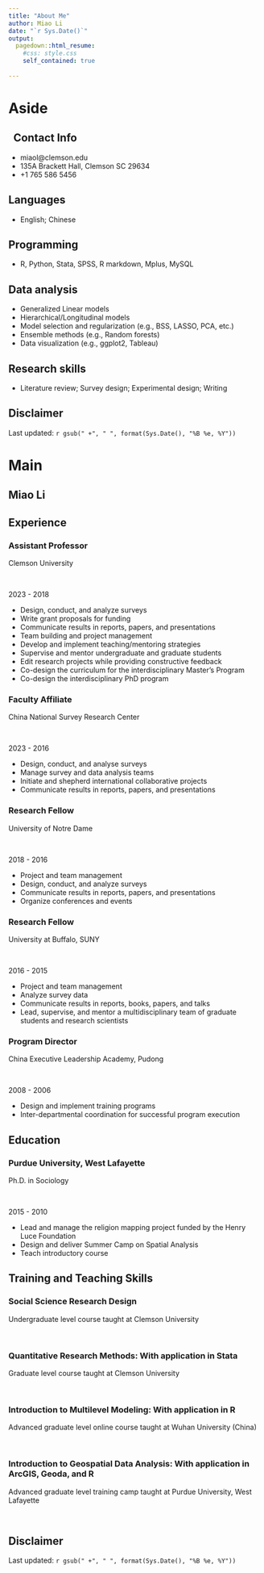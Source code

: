 ```yaml
---
title: "About Me"
author: Miao Li
date: "`r Sys.Date()`"
output:
  pagedown::html_resume: 
    #css: style.css
    self_contained: true 
 
---
```

 


Aside
================================================================================

&nbsp; Contact Info {#contact}
--------------------------------------------------------------------------------

- <i class="fa fa-envelope"></i> miaol@clemson.edu
- <i class="fa fa-address-card-o"></i> 135A Brackett Hall, Clemson SC 29634
- <i class="fas fa-phone"></i> +1 765 586 5456


<i class="fa fa-language"></i> Languages {#languages}
--------------------------------------------------------------------------------

- English; Chinese


<i class="fa fa-code"></i> Programming {#skills1}
--------------------------------------------------------------------------------

- R, Python, Stata, SPSS, R markdown, Mplus, MySQL 
 

<i class="fas fa-chart-pie"></i> Data analysis {#skills2}
--------------------------------------------------------------------------------

* Generalized Linear models  
* Hierarchical/Longitudinal models
* Model selection and regularization (e.g., BSS, LASSO, PCA, etc.)
* Ensemble methods (e.g., Random forests)
* Data visualization (e.g., ggplot2, Tableau)


<i class="fas fa-book-open"></i> Research skills {#skills3}
--------------------------------------------------------------------------------

- Literature review; Survey design; Experimental design; Writing


Disclaimer {#disclaimer}
--------------------------------------------------------------------------------



Last updated: `r gsub(" +", " ", format(Sys.Date(), "%B %e, %Y"))`





Main
================================================================================

Miao Li  {#title}
--------------------------------------------------------------------------------


Experience {data-icon=suitcase data-concise=true}
--------------------------------------------------------------------------------


### Assistant Professor

Clemson University

&nbsp; <!-- placeholder -->

2023 - 2018

::: concise
- Design, conduct, and analyze surveys
- Write grant proposals for funding
- Communicate results in reports, papers, and presentations
- Team building and project management
- Develop and implement teaching/mentoring strategies 
- Supervise and mentor undergraduate and graduate students
- Edit research projects while providing constructive feedback
- Co-design the curriculum for the interdisciplinary Master's Program
- Co-design the interdisciplinary PhD program
:::

### Faculty Affiliate

China National Survey Research Center

&nbsp; <!-- placeholder -->

2023 - 2016

::: concise
- Design, conduct, and analyse surveys
- Manage survey and data analysis teams
- Initiate and shepherd international collaborative projects
- Communicate results in reports, papers, and presentations
:::

### Research Fellow

University of Notre Dame

&nbsp; <!-- placeholder -->

2018 - 2016

::: concise
- Project and team management
- Design, conduct, and analyze surveys
- Communicate results in reports, papers, and presentations
- Organize conferences and events
:::  


### Research Fellow

University at Buffalo, SUNY

&nbsp; <!-- placeholder -->

2016 - 2015

::: concise
- Project and team management
- Analyze survey data
- Communicate results in reports, books, papers, and talks
- Lead, supervise, and mentor a multidisciplinary team of graduate students and research scientists
:::  


### Program Director

China Executive Leadership Academy, Pudong

&nbsp; <!-- placeholder -->

2008 - 2006

::: concise
- Design and implement training programs
- Inter-departmental coordination for successful program execution 
:::  



Education {data-icon=graduation-cap data-concise=true}
--------------------------------------------------------------------------------

### Purdue University, West Lafayette 

Ph.D. in Sociology

&nbsp; <!-- placeholder -->

2015 - 2010

::: concise
- Lead and manage the religion mapping project funded by the Henry Luce Foundation  
- Design and deliver Summer Camp on Spatial Analysis
- Teach introductory course 
:::  


Training and Teaching Skills {data-icon=chalkboard-teacher}
--------------------------------------------------------------------------------

### Social Science Research Design

Undergraduate level course taught at Clemson University

&nbsp; <!-- placeholder -->

### Quantitative Research Methods: With application in Stata

Graduate level course taught at Clemson University

&nbsp; <!-- placeholder -->


### Introduction to Multilevel Modeling: With application in R

Advanced graduate level online course taught at Wuhan University (China)

&nbsp; <!-- placeholder -->
 

### Introduction to Geospatial Data Analysis: With application in ArcGIS, Geoda, and R

Advanced graduate level training camp taught at Purdue University, West Lafayette 

&nbsp; <!-- placeholder -->



 

 
 


Disclaimer {#disclaimer}
--------------------------------------------------------------------------------

 

Last updated: `r gsub(" +", " ", format(Sys.Date(), "%B %e, %Y"))`


 
